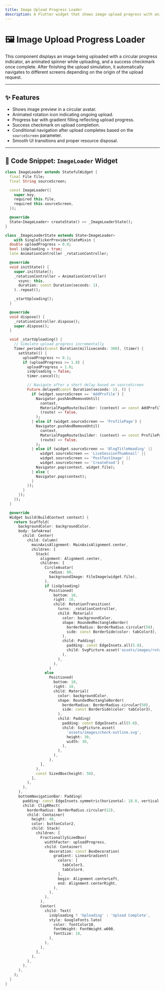 ```yaml
---
title: Image Upload Progress Loader
description: A Flutter widget that shows image upload progress with animated spinner and success checkmark, then navigates based on the source screen.
---
```


# 🖼️ Image Upload Progress Loader

This component displays an image being uploaded with a circular progress indicator, an animated spinner while uploading, and a success checkmark once complete. After finishing the upload simulation, it automatically navigates to different screens depending on the origin of the upload request.

---

## ✨ Features

- Shows image preview in a circular avatar.
- Animated rotation icon indicating ongoing upload.
- Progress bar with gradient filling reflecting upload progress.
- Success checkmark on upload completion.
- Conditional navigation after upload completes based on the `sourceScreen` parameter.
- Smooth UI transitions and proper resource disposal.

---

## 🧱 Code Snippet: `ImageLoader` Widget

```dart
class ImageLoader extends StatefulWidget {
  final File file;
  final String sourceScreen;

  const ImageLoader({
    super.key,
    required this.file,
    required this.sourceScreen,
  });

  @override
  State<ImageLoader> createState() => _ImageLoaderState();
}

class _ImageLoaderState extends State<ImageLoader>
    with SingleTickerProviderStateMixin {
  double uploadProgress = 0.0;
  bool isUploading = true;
  late AnimationController _rotationController;

  @override
  void initState() {
    super.initState();
    _rotationController = AnimationController(
      vsync: this,
      duration: const Duration(seconds: 1),
    )..repeat();

    _startUploading();
  }

  @override
  void dispose() {
    _rotationController.dispose();
    super.dispose();
  }

  void _startUploading() {
    // Simulate upload progress incrementally
    Timer.periodic(const Duration(milliseconds: 300), (timer) {
      setState(() {
        uploadProgress += 0.1;
        if (uploadProgress >= 1.0) {
          uploadProgress = 1.0;
          isUploading = false;
          timer.cancel();

          // Navigate after a short delay based on sourceScreen
          Future.delayed(const Duration(seconds: 1), () {
            if (widget.sourceScreen == 'AddProfile') {
              Navigator.pushAndRemoveUntil(
                context,
                MaterialPageRoute(builder: (context) => const AddProfile()),
                (route) => false,
              );
            } else if (widget.sourceScreen == 'ProfilePage') {
              Navigator.pushAndRemoveUntil(
                context,
                MaterialPageRoute(builder: (context) => const ProfilePage()),
                (route) => false,
              );
            } else if (widget.sourceScreen == 'BlogTitleHeading' ||
                widget.sourceScreen == 'LiveSessionThumbnail' ||
                widget.sourceScreen == 'PostTextImage' ||
                widget.sourceScreen == 'CreateFood') {
              Navigator.pop(context, widget.file);
            } else {
              Navigator.pop(context);
            }
          });
        }
      });
    });
  }

  @override
  Widget build(BuildContext context) {
    return Scaffold(
      backgroundColor: backgroundColor,
      body: SafeArea(
        child: Center(
          child: Column(
            mainAxisAlignment: MainAxisAlignment.center,
            children: [
              Stack(
                alignment: Alignment.center,
                children: [
                  CircleAvatar(
                    radius: 80,
                    backgroundImage: FileImage(widget.file),
                  ),
                  if (isUploading)
                    Positioned(
                      bottom: 10,
                      right: 10,
                      child: RotationTransition(
                        turns: _rotationController,
                        child: Material(
                          color: backgroundColor,
                          shape: RoundedRectangleBorder(
                            borderRadius: BorderRadius.circular(50),
                            side: const BorderSide(color: tabColor3),
                          ),
                          child: Padding(
                            padding: const EdgeInsets.all(5.0),
                            child: SvgPicture.asset('assets/images/rotate-outline.svg'),
                          ),
                        ),
                      ),
                    )
                  else
                    Positioned(
                      bottom: 10,
                      right: 10,
                      child: Material(
                        color: backgroundColor,
                        shape: RoundedRectangleBorder(
                          borderRadius: BorderRadius.circular(50),
                          side: const BorderSide(color: tabColor3),
                        ),
                        child: Padding(
                          padding: const EdgeInsets.all(5.0),
                          child: SvgPicture.asset(
                            'assets/images/check-outline.svg',
                            height: 30,
                            width: 30,
                          ),
                        ),
                      ),
                    ),
                ],
              ),
              const SizedBox(height: 50),
            ],
          ),
        ),
      ),
      bottomNavigationBar: Padding(
        padding: const EdgeInsets.symmetric(horizontal: 18.0, vertical: 18),
        child: ClipRRect(
          borderRadius: BorderRadius.circular(12),
          child: Container(
            height: 48,
            color: buttonColor2,
            child: Stack(
              children: [
                FractionallySizedBox(
                  widthFactor: uploadProgress,
                  child: Container(
                    decoration: const BoxDecoration(
                      gradient: LinearGradient(
                        colors: [
                          tabColor3,
                          tabColor4,
                        ],
                        begin: Alignment.centerLeft,
                        end: Alignment.centerRight,
                      ),
                    ),
                  ),
                ),
                Center(
                  child: Text(
                    isUploading ? 'Uploading' : 'Upload Complete',
                    style: GoogleFonts.lato(
                      color: fontColor18,
                      fontWeight: FontWeight.w600,
                      fontSize: 18,
                    ),
                  ),
                ),
              ],
            ),
          ),
        ),
      ),
    );
  }
}
```
